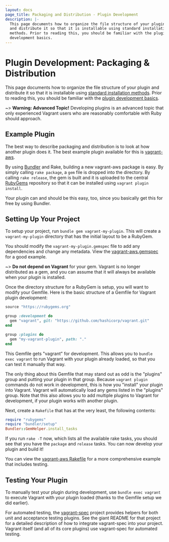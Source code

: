 ```yaml
---
layout: docs
page_title: Packaging and Distribution - Plugin Development
description: |-
  This page documents how to organize the file structure of your plugin
  and distribute it so that it is installable using standard installation
  methods. Prior to reading this, you should be familiar with the plugin
  development basics.
---
```


# Plugin Development: Packaging & Distribution

This page documents how to organize the file structure of your plugin
and distribute it so that it is installable using
[standard installation methods](/vagrant/docs/plugins/usage).
Prior to reading this, you should be familiar
with the [plugin development basics](/vagrant/docs/plugins/development-basics).

~> **Warning: Advanced Topic!** Developing plugins is an
advanced topic that only experienced Vagrant users who are reasonably
comfortable with Ruby should approach.

## Example Plugin

The best way to describe packaging and distribution is to look at
how another plugin does it. The best example plugin available for this
is [vagrant-aws](https://github.com/mitchellh/vagrant-aws).

By using [Bundler](http://bundler.io) and Rake, building a new
vagrant-aws package is easy. By simply calling `rake package`, a
`gem` file is dropped into the directory. By calling `rake release`,
the gem is built and it is uploaded to the central [RubyGems](https://rubygems.org)
repository so that it can be installed using `vagrant plugin install`.

Your plugin can and should be this easy, too, since you basically
get this for free by using Bundler.

## Setting Up Your Project

To setup your project, run `bundle gem vagrant-my-plugin`. This will create a
`vagrant-my-plugin` directory that has the initial layout to be a RubyGem.

You should modify the `vagrant-my-plugin.gemspec` file to add any
dependencies and change any metadata. View the [vagrant-aws.gemspec](https://github.com/mitchellh/vagrant-aws/blob/master/vagrant-aws.gemspec)
for a good example.

~> **Do not depend on Vagrant** for your gem. Vagrant is no longer distributed
as a gem, and you can assume that it will always be available when your plugin is
installed.

Once the directory structure for a RubyGem is setup, you will want
to modify your Gemfile. Here is the basic structure of a Gemfile for
Vagrant plugin development:

```ruby
source "https://rubygems.org"

group :development do
  gem "vagrant", git: "https://github.com/hashicorp/vagrant.git"
end

group :plugins do
  gem "my-vagrant-plugin", path: "."
end
```

This Gemfile gets "vagrant" for development. This allows you to
`bundle exec vagrant` to run Vagrant with your plugin already loaded,
so that you can test it manually that way.

The only thing about this Gemfile that may stand out as odd is the
"plugins" group and putting your plugin in that group. Because
`vagrant plugin` commands do not work in development, this is how
you "install" your plugin into Vagrant. Vagrant will automatically
load any gems listed in the "plugins" group. Note that this also
allows you to add multiple plugins to Vagrant for development, if
your plugin works with another plugin.

Next, create a `Rakefile` that has at the very least, the following
contents:

```ruby
require "rubygems"
require "bundler/setup"
Bundler::GemHelper.install_tasks
```

If you run `rake -T` now, which lists all the available rake tasks,
you should see that you have the `package` and `release` tasks. You
can now develop your plugin and build it!

You can view the [vagrant-aws Rakefile](https://github.com/mitchellh/vagrant-aws/blob/master/Rakefile)
for a more comprehensive example that includes testing.

## Testing Your Plugin

To manually test your plugin during development, use
`bundle exec vagrant` to execute Vagrant with your plugin loaded
(thanks to the Gemfile setup we did earlier).

For automated testing, the
[vagrant-spec](https://github.com/hashicorp/vagrant-spec)
project provides helpers for both unit and acceptance testing
plugins. See the giant README for that project for a detailed
description of how to integrate vagrant-spec into your project.
Vagrant itself (and all of its core plugins) use vagrant-spec
for automated testing.
